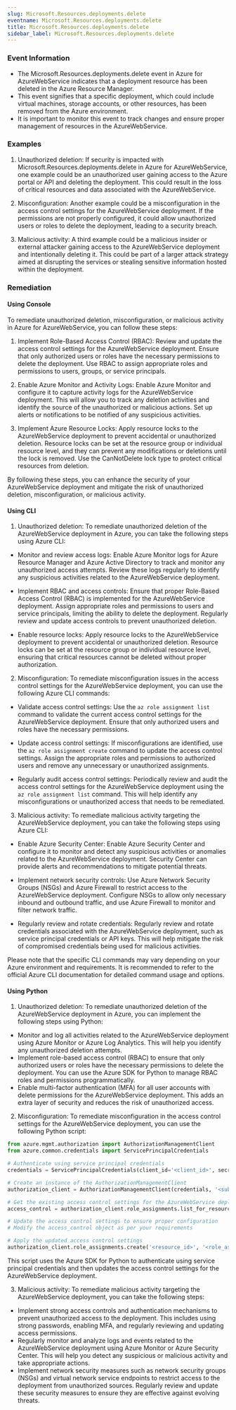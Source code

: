 ```yaml
--- 
slug: Microsoft.Resources.deployments.delete
eventname: Microsoft.Resources.deployments.delete
title: Microsoft.Resources.deployments.delete
sidebar_label: Microsoft.Resources.deployments.delete
---
```

                       
### Event Information

- The Microsoft.Resources.deployments.delete event in Azure for AzureWebService indicates that a deployment resource has been deleted in the Azure Resource Manager.
- This event signifies that a specific deployment, which could include virtual machines, storage accounts, or other resources, has been removed from the Azure environment.
- It is important to monitor this event to track changes and ensure proper management of resources in the AzureWebService.


### Examples

1. Unauthorized deletion: If security is impacted with Microsoft.Resources.deployments.delete in Azure for AzureWebService, one example could be an unauthorized user gaining access to the Azure portal or API and deleting the deployment. This could result in the loss of critical resources and data associated with the AzureWebService.

2. Misconfiguration: Another example could be a misconfiguration in the access control settings for the AzureWebService deployment. If the permissions are not properly configured, it could allow unauthorized users or roles to delete the deployment, leading to a security breach.

3. Malicious activity: A third example could be a malicious insider or external attacker gaining access to the AzureWebService deployment and intentionally deleting it. This could be part of a larger attack strategy aimed at disrupting the services or stealing sensitive information hosted within the deployment.

### Remediation

#### Using Console

To remediate unauthorized deletion, misconfiguration, or malicious activity in Azure for AzureWebService, you can follow these steps:

1. Implement Role-Based Access Control (RBAC): Review and update the access control settings for the AzureWebService deployment. Ensure that only authorized users or roles have the necessary permissions to delete the deployment. Use RBAC to assign appropriate roles and permissions to users, groups, or service principals.

2. Enable Azure Monitor and Activity Logs: Enable Azure Monitor and configure it to capture activity logs for the AzureWebService deployment. This will allow you to track any deletion activities and identify the source of the unauthorized or malicious actions. Set up alerts or notifications to be notified of any suspicious activities.

3. Implement Azure Resource Locks: Apply resource locks to the AzureWebService deployment to prevent accidental or unauthorized deletion. Resource locks can be set at the resource group or individual resource level, and they can prevent any modifications or deletions until the lock is removed. Use the CanNotDelete lock type to protect critical resources from deletion.

By following these steps, you can enhance the security of your AzureWebService deployment and mitigate the risk of unauthorized deletion, misconfiguration, or malicious activity.

#### Using CLI

1. Unauthorized deletion: To remediate unauthorized deletion of the AzureWebService deployment in Azure, you can take the following steps using Azure CLI:

- Monitor and review access logs: Enable Azure Monitor logs for Azure Resource Manager and Azure Active Directory to track and monitor any unauthorized access attempts. Review these logs regularly to identify any suspicious activities related to the AzureWebService deployment.

- Implement RBAC and access controls: Ensure that proper Role-Based Access Control (RBAC) is implemented for the AzureWebService deployment. Assign appropriate roles and permissions to users and service principals, limiting the ability to delete the deployment. Regularly review and update access controls to prevent unauthorized deletion.

- Enable resource locks: Apply resource locks to the AzureWebService deployment to prevent accidental or unauthorized deletion. Resource locks can be set at the resource group or individual resource level, ensuring that critical resources cannot be deleted without proper authorization.

2. Misconfiguration: To remediate misconfiguration issues in the access control settings for the AzureWebService deployment, you can use the following Azure CLI commands:

- Validate access control settings: Use the `az role assignment list` command to validate the current access control settings for the AzureWebService deployment. Ensure that only authorized users and roles have the necessary permissions.

- Update access control settings: If misconfigurations are identified, use the `az role assignment create` command to update the access control settings. Assign the appropriate roles and permissions to authorized users and remove any unnecessary or unauthorized assignments.

- Regularly audit access control settings: Periodically review and audit the access control settings for the AzureWebService deployment using the `az role assignment list` command. This will help identify any misconfigurations or unauthorized access that needs to be remediated.

3. Malicious activity: To remediate malicious activity targeting the AzureWebService deployment, you can take the following steps using Azure CLI:

- Enable Azure Security Center: Enable Azure Security Center and configure it to monitor and detect any suspicious activities or anomalies related to the AzureWebService deployment. Security Center can provide alerts and recommendations to mitigate potential threats.

- Implement network security controls: Use Azure Network Security Groups (NSGs) and Azure Firewall to restrict access to the AzureWebService deployment. Configure NSGs to allow only necessary inbound and outbound traffic, and use Azure Firewall to monitor and filter network traffic.

- Regularly review and rotate credentials: Regularly review and rotate credentials associated with the AzureWebService deployment, such as service principal credentials or API keys. This will help mitigate the risk of compromised credentials being used for malicious activities.

Please note that the specific CLI commands may vary depending on your Azure environment and requirements. It is recommended to refer to the official Azure CLI documentation for detailed command usage and options.

#### Using Python

1. Unauthorized deletion: To remediate unauthorized deletion of the AzureWebService deployment in Azure, you can implement the following steps using Python:

- Monitor and log all activities related to the AzureWebService deployment using Azure Monitor or Azure Log Analytics. This will help you identify any unauthorized deletion attempts.
- Implement role-based access control (RBAC) to ensure that only authorized users or roles have the necessary permissions to delete the deployment. You can use the Azure SDK for Python to manage RBAC roles and permissions programmatically.
- Enable multi-factor authentication (MFA) for all user accounts with delete permissions for the AzureWebService deployment. This adds an extra layer of security and reduces the risk of unauthorized access.

2. Misconfiguration: To remediate misconfiguration in the access control settings for the AzureWebService deployment, you can use the following Python script:

```python
from azure.mgmt.authorization import AuthorizationManagementClient
from azure.common.credentials import ServicePrincipalCredentials

# Authenticate using service principal credentials
credentials = ServicePrincipalCredentials(client_id='<client_id>', secret='<client_secret>', tenant='<tenant_id>')

# Create an instance of the AuthorizationManagementClient
authorization_client = AuthorizationManagementClient(credentials, '<subscription_id>')

# Get the existing access control settings for the AzureWebService deployment
access_control = authorization_client.role_assignments.list_for_resource('<resource_id>')

# Update the access control settings to ensure proper configuration
# Modify the access_control object as per your requirements

# Apply the updated access control settings
authorization_client.role_assignments.create('<resource_id>', '<role_assignment_name>', access_control)
```

This script uses the Azure SDK for Python to authenticate using service principal credentials and then updates the access control settings for the AzureWebService deployment.

3. Malicious activity: To remediate malicious activity targeting the AzureWebService deployment, you can take the following steps:

- Implement strong access controls and authentication mechanisms to prevent unauthorized access to the deployment. This includes using strong passwords, enabling MFA, and regularly reviewing and updating access permissions.
- Regularly monitor and analyze logs and events related to the AzureWebService deployment using Azure Monitor or Azure Security Center. This will help you detect any suspicious or malicious activity and take appropriate actions.
- Implement network security measures such as network security groups (NSGs) and virtual network service endpoints to restrict access to the deployment from unauthorized sources. Regularly review and update these security measures to ensure they are effective against evolving threats.


 